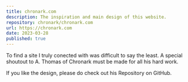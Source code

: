 ```yaml
---
title: chronark.com
description: The inspiration and main design of this website.
repository: chronark/chronark.com
url: https://chronark.com
date: 2023-03-28
published: true
---
```



To find a site I truly conected with was difficult to say the least. A special shoutout to A. Thomas of Chronark must be made for all his hard work.

If you like the design, please do check out his Repository on GitHub.

